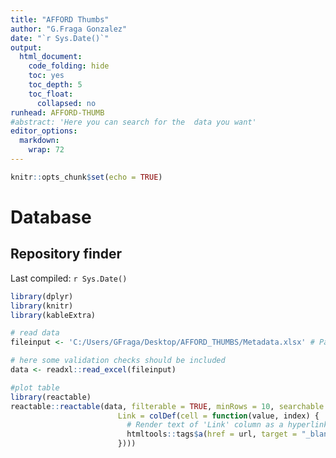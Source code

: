 ```yaml
---
title: "AFFORD Thumbs"
author: "G.Fraga Gonzalez"
date: "`r Sys.Date()`"
output:
  html_document:
    code_folding: hide
    toc: yes
    toc_depth: 5
    toc_float:
      collapsed: no
runhead: AFFORD-THUMB
#abstract: 'Here you can search for the  data you want'
editor_options: 
  markdown: 
    wrap: 72
---
```


```r
knitr::opts_chunk$set(echo = TRUE)
```

# Database {.tabset}

## Repository finder

Last compiled: `r Sys.Date()`

```r
library(dplyr)
library(knitr)
library(kableExtra)

# read data
fileinput <- 'C:/Users/GFraga/Desktop/AFFORD_THUMBS/Metadata.xlsx' # Path will change to read file from github repo

# here some validation checks should be included 
data <- readxl::read_excel(fileinput)

#plot table
library(reactable)
reactable::reactable(data, filterable = TRUE, minRows = 10, searchable = TRUE, columns = list( 
                        Link = colDef(cell = function(value, index) {
                          # Render text of 'Link' column as a hyperlink
                          htmltools::tags$a(href = url, target = "_blank", as.character(value))
                        }))) 

```



